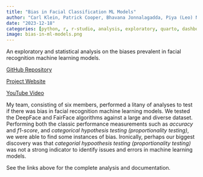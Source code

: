 ```yaml
---
title: "Bias in Facial Classification ML Models"
author: "Carl Klein, Patrick Cooper, Bhavana Jonnalagadda, Piya (Leo) Ngamkam, Dhairya Veera"
date: "2023-12-18"
categories: [python, r, r-studio, analysis, exploratory, quarto, dashboard, shiny, plotly, hypothesis-testing, machine-learning, statistics, latex, youtube]
image: bias-in-ml-models.png
---
```


An exploratory and statistical analysis on the biases prevalent in facial recognition machine learning models.

<a href="https://github.com/CUBoulder-DS/5301-5000-Final-Report">GitHub Repository</a>

<a href="https://cuboulder-ds.github.io/5301-5000-Final-Report/">Project Website</a>

<a href="https://www.youtube.com/watch?v=7r1z2yU4LuQ&ab_channel=LeoNgamkam">YouTube Video</a>


My team, consisting of six members, performed a litany of analyses to test if there was bias in facial recognition machine learning models. We tested the DeepFace and FairFace algorithms against a large and diverse dataset. Performing both the classic performance measurements such as *accuracy* and *f1-score*, and *categorical hypothesis testing (proportionality testing)*, we were able to find some instances of bias. Ironically, perhaps our biggest discovery was that *categorial hypoothesis testing (proportionality testing)* was not a strong indicator to identify issues and errors in machine learning models.

See the links above for the complete analysis and documentation.
